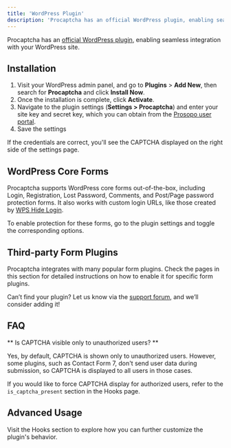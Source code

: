 ```yaml
---
title: 'WordPress Plugin'
description: 'Procaptcha has an official WordPress plugin, enabling seamless integration with your WordPress site.'
---
```


Procaptcha has an [official WordPress plugin](https://wordpress.org/plugins/prosopo-procaptcha/), enabling seamless integration with your WordPress site.

## Installation

1. Visit your WordPress admin panel, and go to **Plugins** > **Add New**, then search for **Procaptcha** and click **Install Now**.
2. Once the installation is complete, click **Activate**.
3. Navigate to the plugin settings (**Settings > Procaptcha**) and enter your site key and secret key, which you can obtain from the [Prosopo user portal](https://portal.prosopo.io/).
4. Save the settings

If the credentials are correct, you'll see the CAPTCHA displayed on the right side of the settings page.

## WordPress Core Forms

Procaptcha supports WordPress core forms out-of-the-box, including Login, Registration, Lost Password, Comments, and Post/Page password protection forms. It also works with custom login URLs, like those created by [WPS Hide Login](https://wordpress.org/plugins/wps-hide-login/).

To enable protection for these forms, go to the plugin settings and toggle the corresponding options.

## Third-party Form Plugins

Procaptcha integrates with many popular form plugins. Check the pages in this section for detailed instructions on how to enable it for specific form plugins.

Can’t find your plugin? Let us know via the [support forum](https://wordpress.org/support/plugin/prosopo-procaptcha/), and we’ll consider adding it!

## FAQ

** Is CAPTCHA visible only to unauthorized users? **

Yes, by default, CAPTCHA is shown only to unauthorized users. 
However, some plugins, such as Contact Form 7, don't send user data during submission, so CAPTCHA is displayed to all users in those cases.

If you would like to force CAPTCHA display for authorized users, refer to the `is_captcha_present` section in the Hooks page.

## Advanced Usage 

Visit the Hooks section to explore how you can further customize the plugin's behavior.
